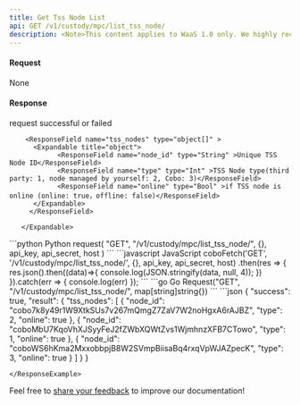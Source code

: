 ```yaml
---
title: Get Tss Node List
api: GET /v1/custody/mpc/list_tss_node/
description: <Note>This content applies to WaaS 1.0 only. We highly recommend that you upgrade to [WaaS 2.0](https://www.cobo.com/developers/v2/guides/overview/introduction).</Note> This endpoint returns a JSON response containing a list of TSS Nodes that configured on the Custody MPC Setting page. The response includes node id, node type and if the node is online.
---
```


#### Request

None

#### Response
<ResponseField name="success" type="bool">request successful or failed</ResponseField>
   <ResponseField name="result" type="object">
      <Expandable title="object">

        <ResponseField name="tss_nodes" type="object[]" >
          <Expandable title="object">
                <ResponseField name="node_id" type="String" >Unique TSS Node ID</ResponseField>
                <ResponseField name="type" type="Int" >TSS Node type(third party: 1, node managed by yourself: 2, Cobo: 3)</ResponseField>
                <ResponseField name="online" type="Bool" >if TSS node is online (online: true，offline: false)</ResponseField>
          </Expandable>
         </ResponseField>

       </Expandable>
</ResponseField>

<RequestExample>
```python Python
request(
    "GET",
    "/v1/custody/mpc/list_tss_node/",
    {},
    api_key, api_secret, host
)
```
```javascript JavaScript
coboFetch('GET', '/v1/custody/mpc/list_tss_node/', {}, api_key, api_secret, host)
    .then(res => {
        res.json().then((data)=>{
            console.log(JSON.stringify(data, null, 4));
        })
    }).catch(err => {
        console.log(err)
    });
```
```go Go
Request("GET", "/v1/custody/mpc/list_tss_node/", map[string]string{})
```
</RequestExample>

<ResponseExample>
```json
{
  "success": true,
  "result": {
    "tss_nodes": [
      {
        "node_id": "cobo7k8y49r1W9XtkSUs7v267mQmgZ7ZaV7W2noHgxA6rAJBZ",
        "type": 2,
        "online": true
      },
      {
        "node_id": "coboMbU7KqoVhXJSyyFeJ2fZWbXQWtZvs1WjmhnzXFB7CTowo",
        "type": 1,
        "online": true
      },
      {
        "node_id": "coboWS6hKma2MxxobbpjB8W2SVmpBiisaBq4rxqVpWJAZpecK",
        "type": 3,
        "online": true
      }
    ]
  }
}

```
</ResponseExample>
```

<Tip>Feel free to [share your feedback](https://forms.zohopublic.com/cobo/form/DocumentFeedbackForm/formperma/QvLOhxJv1_JMsJ-1dleZ8Itb_7rzN-LtgvsDdxosoVI) to improve our documentation!</Tip>